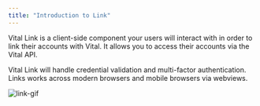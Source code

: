 ```yaml
---
title: "Introduction to Link"
---
```


Vital Link is a client-side component your users will interact with in order to link their accounts with Vital. It allows you to access their accounts via the Vital API.

Vital Link will handle credential validation and multi-factor authentication. Links works across modern browsers and mobile browsers via webviews.

![link-gif](https://storage.googleapis.com/vital-assets/vitalLink.gif)
